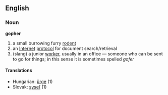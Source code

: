 == English ==
=== Noun ===
'''gopher'''
#a small burrowing furry [[rodent]]
#an [[Internet]] [[protocol]] for document search/retrieval 
#(slang) a junior [[worker]], usually in an office — someone who can be sent to go for things; in this sense it is sometimes spelled ''gofer''

==== Translations ====
*Hungarian: [[ürge]] (1)
*Slovak: [[syseľ]] (1)